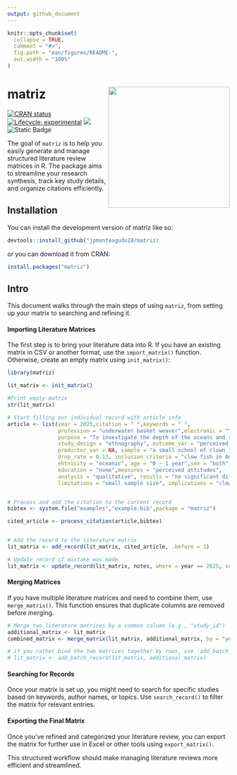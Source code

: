 ```yaml
---
output: github_document
---
```


<!-- README.md is generated from README.Rmd. Please edit that file -->

```r
knitr::opts_chunk$set(
  collapse = TRUE,
  comment = "#>",
  fig.path = "man/figures/README-",
  out.width = "100%"
)
```

# matriz <img src="man/figures/logo.png" align="right" height="275"/>

<!-- badges: start -->

[![CRAN status](https://www.r-pkg.org/badges/version/matriz)](https://CRAN.R-project.org/package=matriz)
[![Lifecycle: experimental](https://img.shields.io/badge/lifecycle-experimental-orange.svg)](https://lifecycle.r-lib.org/articles/stages.html#experimental)
[![](https://codecov.io/gh/jpmonteagudo28/matriz/branch/master/graph/badge.svg)](https://app.codecov.io/gh/jpmonteagudo28/matriz)
![Static Badge](https://img.shields.io/badge/epi-research-%2384B4BF)
<!-- badges: end -->

The goal of `matriz` is to help you easily generate and manage structured literature review matrices in R. The package aims to streamline your research synthesis, track key study details, and organize citations efficiently.

## Installation

You can install the development version of matriz like so:

``` r
devtools::install_github("jpmonteagudo28/matriz)
```

or you can download it from CRAN:

``` r
install.packages("matriz")
```

## Intro 

This document walks through the main steps of using `matriz`, from setting up your matrix to searching and refining it.


####  Importing Literature Matrices

The first step is to bring your literature data into R. If you have an existing matrix in CSV or another format, use the `import_matrix()` function. Otherwise, create an empty matrix using `init_matrix()`:

```r
library(matriz)

lit_matrix <- init_matrix()

#Print empty matrix
str(lit_matrix)

# Start filling out individual record with article info
article <- list(year = 2025,citation = " ",keywords = " ",
                profession = "underwater basket weaver",electronic = "YES",
                purpose = "To investigate the depth of the oceans and retireve weaving materials",
                study_design = "ethnography", outcome_var = "perceived attitudes towards basket weaving",
                predictor_var = NA, sample = "a small school of clown fish", setting = "Italy",
                drop_rate = 0.13, inclusion_criteria = "clow fish in Adriatic Sea", 
                ehtnicity = "oceanic", age = "0 - 1 year",sex = "both",income = " ",
                education = "none",measures = "perceived attitudes",
                analysis = "qualitative", results = "no significant differences",
                limitations = "small sample size", implications = "clow fish don't like humans taking their homes for their own basket weaving endeavors",ethical_concerns = "no informed consent given to school of clown fish",biases = "clownfish always try to be funny. Lack of seriounness",notes = "more research needed")


# Process and add the citation to the current record
bibtex <- system.file("examples","example.bib",package = "matriz")

cited_article <- process_citation(article,bibtex)


# Add the record to the literature matrix
lit_matrix <- add_record(lit_matrix, cited_article, .before = 1)

# Update record if mistake was made
lit_matrix <- update_record(lit_matrix, notes, where = year == 2025, set_to = "actually, the clow fish don't want us to come back.")


```

#### Merging Matrices  

If you have multiple literature matrices and need to combine them, use `merge_matrix()`. This function ensures that duplicate columns are removed before merging.

```r
# Merge two literature matrices by a common column (e.g., "study_id")
additional_matrix <- lit_matrix
combined_matrix <- merge_matrix(lit_matrix, additional_matrix, by = "year", all = TRUE)

# if you rather bind the two matrices together by rows, use 'add_batch_record()'
# lit_matrix <- add_batch_record(lit_matrix, additional_matrix)

```

#### Searching for Records  

Once your matrix is set up, you might need to search for specific studies based on keywords, author names, or topics. Use `search_record()` to filter the matrix for relevant entries.

#### Exporting the Final Matrix

Once you’ve refined and categorized your literature review, you can export the matrix for further use in Excel or other tools using `export_matrix()`.

This structured workflow should make managing literature reviews more efficient and streamlined.
